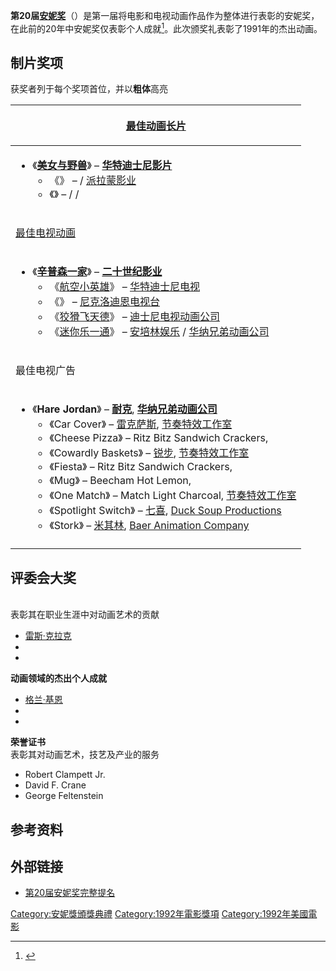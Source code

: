 {{Infobox film awards
| number = 20
| award = 安妮奖
| award_link = 安妮奖
| date = {{Start date|1992|11|14}}
| site = {{USA}}
| host = 
| organizer = {{link-en|国际动画协会好莱坞分部|ASIFA-Hollywood}}
| best_film = [[美女与野兽_(1991年电影)|美女与野兽]]
| best_film_link = 安妮奖最佳动画片奖
| free_award_type = [[安妮奖最佳无年龄限制电视动画奖|最佳电视动画]]
| free_award = [[辛普森一家|辛普森一家]]
| last = 
| next = [[第21届安妮奖|第21届]]
}}
'''第20届[[安妮奖|安妮奖]]'''（{{lang-en|20th Annie Awards}}）是第一届将电影和电视动画作品作为整体进行表彰的安妮奖，在此前的20年中安妮奖仅表彰个人成就<ref>{{cite web |title=Legacy |url=http://annieawards.org/legacy |website=annieawards.org |archive-url=https://web.archive.org/web/20160208194648/http://annieawards.org/legacy/ |archive-date=2016-02-08}}</ref>。此次颁奖礼表彰了1991年的杰出动画。

== 制片奖项 ==

获奖者列于每个奖项首位，并以'''粗体'''高亮
{| class=wikitable style="width=100%"
|-
!style="width=50%"|[[安妮奖最佳动画片奖|最佳动画长片]]
|-
| valign="top" |
* 《'''[[美女与野兽_(1991年电影)|美女与野兽]]'''》 – '''[[华特迪士尼影片|华特迪士尼影片]]'''
** 《{{link-en|小顽童|Bébés Kids}}》 – {{link-en|Hyperion Pictures|Hyperion}} / [[派拉蒙影业|派拉蒙影业]]
** 《{{link-en|最后的雨林|FernGully: The Last Rainforest}}》 – {{link-en|20世纪福克斯动画公司|20th Century Animation}} / {{link-en|FAI Films}} / {{link-en|Kroyer Films}}
|-
!style="width=50%"|[[安妮奖最佳无年龄限制电视动画奖|最佳电视动画]]
|-
| valign="top" |
* 《'''[[辛普森一家|辛普森一家]]'''》 – '''[[二十世纪影业|二十世纪影业]]'''
** 《[[航空小英雄|航空小英雄]]》 – [[华特迪士尼电视|华特迪士尼电视]]
** 《{{link-en|莱恩和史丁比|The Ren & Stimpy Show}}》 – [[尼克洛迪恩电视台|尼克洛迪恩电视台]]
** 《[[狡猾飞天德|狡猾飞天德]]》 – [[迪士尼电视动画公司|迪士尼电视动画公司]]
** 《[[迷你乐一通|迷你乐一通]]》 – [[安培林娱乐|安培林娱乐]] / [[华纳兄弟动画公司|华纳兄弟动画公司]]
|-
!style="width=50%"|最佳电视广告
|-
| valign="top" |
* 《'''Hare Jordan'''》 – '''[[耐克|耐克]]''', '''[[华纳兄弟动画公司|华纳兄弟动画公司]]'''
** 《Car Cover》 – [[雷克萨斯|雷克萨斯]], [[节奏特效工作室|节奏特效工作室]]
** 《Cheese Pizza》 – Ritz Bitz Sandwich Crackers, {{link-en|Will Vinton Studios}}
** 《Cowardly Baskets》 – [[锐步|锐步]], [[节奏特效工作室|节奏特效工作室]]
** 《Fiesta》 – Ritz Bitz Sandwich Crackers, {{link-en|Will Vinton Studios}}
** 《Mug》 – Beecham Hot Lemon, {{link-en|Will Vinton Studios}}
** 《One Match》 – Match Light Charcoal, [[节奏特效工作室|节奏特效工作室]]
** 《Spotlight Switch》 – [[七喜|七喜]], [[Duck_Soup_Productions|Duck Soup Productions]]
** 《Stork》 – [[米其林|米其林]], [[Baer_Animation_Company|Baer Animation Company]]
|-
|}

== 评委会大奖 ==
'''{{link-en|温瑟·麦凯奖|Winsor McCay Award}}'''<br> 表彰其在职业生涯中对动画艺术的贡献
* [[雷斯·克拉克|雷斯·克拉克]]
* {{link-en|斯坦·弗雷贝格|Stan Freberg}}
* {{link-en|David Hilberman}}

'''动画领域的杰出个人成就'''
* [[格兰·基恩|格兰·基恩]]
* {{link-en|约翰·克里克法鲁西|John Kricfalusi}}
* {{link-en|大卫·西尔弗曼|David Silverman (animator)}}

'''荣誉证书'''<br> 表彰其对动画艺术，技艺及产业的服务
* Robert Clampett Jr.
* David F. Crane
* George Feltenstein

== 参考资料 ==
{{reflist}}

== 外部链接 ==
* [https://annieawards.org/legacy/20th-annie-awards 第20届安妮奖完整提名] {{Wayback|url=https://annieawards.org/legacy/20th-annie-awards |date=20201026041501 }}

{{安妮奖}}

[[Category:安妮獎頒獎典禮|Category:安妮獎頒獎典禮]]
[[Category:1992年電影獎項|Category:1992年電影獎項]]
[[Category:1992年美國電影|Category:1992年美國電影]]
